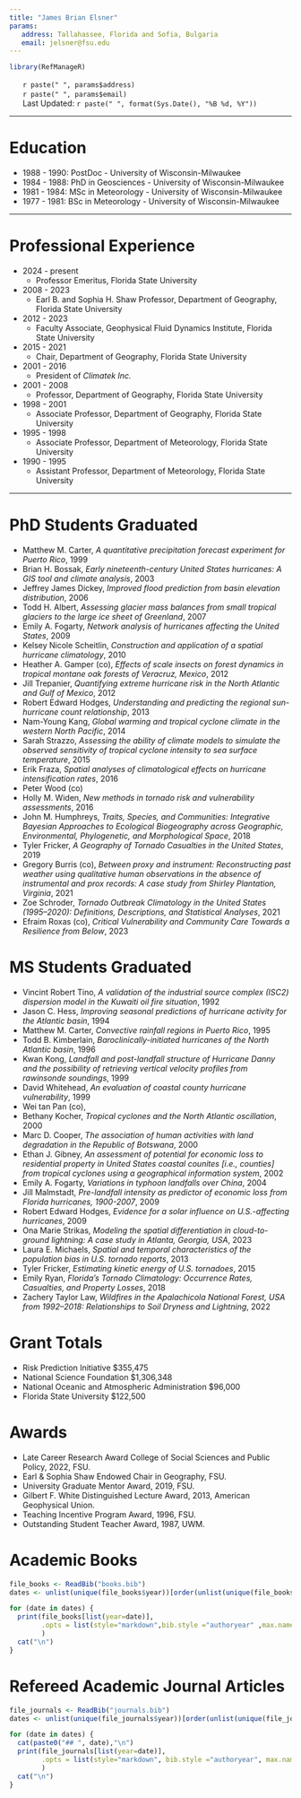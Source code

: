 ```yaml
---
title: "James Brian Elsner"
params:
   address: Tallahassee, Florida and Sofia, Bulgaria
   email: jelsner@fsu.edu
---
```


<!--html_preserve-->
<style type="text/css">
ul.CV {
list-style-type: none;
}
</style>
<!--/html_preserve-->

```r
library(RefManageR)
```

<ul class="CV">

<li><i class="fa fa-home" aria-hidden="true"></i> `r paste(" ", params$address)`</li>

<li><i class="fa fa-envelope-o" aria-hidden="true"></i> `r paste(" ", params$email)`</li>

<li><i class="fa fa-clock-o" aria-hidden="true"></i> Last Updated: `r paste(" ", format(Sys.Date(), "%B %d, %Y"))`</li>

</ul>

------------------------------------------------------------------------

# Education

-   1988 - 1990: PostDoc - University of Wisconsin-Milwaukee
-   1984 - 1988: PhD in Geosciences - University of Wisconsin-Milwaukee
-   1981 - 1984: MSc in Meteorology - University of Wisconsin-Milwaukee
-   1977 - 1981: BSc in Meteorology - University of Wisconsin-Milwaukee

------------------------------------------------------------------------

# Professional Experience

-   2024 - present
    -   Professor Emeritus, Florida State University
-   2008 - 2023
    -   Earl B. and Sophia H. Shaw Professor, Department of Geography, Florida State University
-   2012 - 2023
    -   Faculty Associate, Geophysical Fluid Dynamics Institute, Florida State University
-   2015 - 2021
    -   Chair, Department of Geography, Florida State University
-   2001 - 2016
    -   President of *Climatek Inc.*
-   2001 - 2008
    -   Professor, Department of Geography, Florida State University
-   1998 - 2001
    -   Associate Professor, Department of Geography, Florida State University
-   1995 - 1998
    -   Associate Professor, Department of Meteorology, Florida State University
-   1990 - 1995
    -   Assistant Professor, Department of Meteorology, Florida State University

------------------------------------------------------------------------

# PhD Students Graduated

-   Matthew M. Carter, *A quantitative precipitation forecast experiment for Puerto Rico*, 1999
-   Brian H. Bossak, *Early nineteenth-century United States hurricanes: A GIS tool and climate analysis*, 2003
-   Jeffrey James Dickey, *Improved flood prediction from basin elevation distribution*, 2006
-   Todd H. Albert, *Assessing glacier mass balances from small tropical glaciers to the large ice sheet of Greenland*, 2007
-   Emily A. Fogarty, *Network analysis of hurricanes affecting the United States*, 2009
-   Kelsey Nicole Scheitlin, *Construction and application of a spatial hurricane climatology*, 2010
-   Heather A. Gamper (co), *Effects of scale insects on forest dynamics in tropical montane oak forests of Veracruz, Mexico*, 2012
-   Jill Trepanier, *Quantifying extreme hurricane risk in the North Atlantic and Gulf of Mexico*, 2012
-   Robert Edward Hodges, *Understanding and predicting the regional sun-hurricane count relationship*, 2013
-   Nam-Young Kang, *Global warming and tropical cyclone climate in the western North Pacific*, 2014
-   Sarah Strazzo, *Assessing the ability of climate models to simulate the observed sensitivity of tropical cyclone intensity to sea surface temperature*, 2015
-   Erik Fraza, *Spatial analyses of climatological effects on hurricane intensification rates*, 2016
-   Peter Wood (co)
-   Holly M. Widen, *New methods in tornado risk and vulnerability assessments*, 2016
-   John M. Humphreys, *Traits, Species, and Communities: Integrative Bayesian Approaches to Ecological Biogeography across Geographic, Environmental, Phylogenetic, and Morphological Space*, 2018
-   Tyler Fricker, *A Geography of Tornado Casualties in the United States*, 2019
-   Gregory Burris (co), *Between proxy and instrument: Reconstructing past weather using qualitative human observations in the absence of instrumental and prox records: A case study from Shirley Plantation, Virginia*, 2021
-   Zoe Schroder, *Tornado Outbreak Climatology in the United States (1995–2020): Definitions, Descriptions, and Statistical Analyses*, 2021
-   Efraim Roxas (co), *Critical Vulnerability and Community Care Towards a Resilience from Below*, 2023

# MS Students Graduated

-   Vincint Robert Tino, *A validation of the industrial source complex (ISC2) dispersion model in the Kuwaiti oil fire situation*, 1992
-   Jason C. Hess, *Improving seasonal predictions of hurricane activity for the Atlantic basin*, 1994
-   Matthew M. Carter, *Convective rainfall regions in Puerto Rico*, 1995
-   Todd B. Kimberlain, *Baroclinically-initiated hurricanes of the North Atlantic basin*, 1996
-   Kwan Kong, *Landfall and post-landfall structure of Hurricane Danny and the possibility of retrieving vertical velocity profiles from rawinsonde soundings*, 1999
-   David Whitehead, *An evaluation of coastal county hurricane vulnerability*, 1999
-   Wei tan Pan (co),
-   Bethany Kocher, *Tropical cyclones and the North Atlantic oscillation*, 2000
-   Marc D. Cooper, *The association of human activities with land degradation in the Republic of Botswana*, 2000
-   Ethan J. Gibney, *An assessment of potential for economic loss to residential property in United States coastal counites [i.e., counties] from tropical cyclones using a geographical information system*, 2002
-   Emily A. Fogarty, *Variations in typhoon landfalls over China*, 2004
-   Jill Malmstadt, *Pre-landfall intensity as predictor of economic loss from Florida hurricanes, 1900-2007*, 2009
-   Robert Edward Hodges, *Evidence for a solar influence on U.S.-affecting hurricanes*, 2009
-   Ona Marie Strikas, *Modeling the spatial differentiation in cloud-to-ground lightning: A case study in Atlanta, Georgia, USA*, 2023
-   Laura E. Michaels, *Spatial and temporal characteristics of the population bias in U.S. tornado reports*, 2013
-   Tyler Fricker, *Estimating kinetic energy of U.S. tornadoes*, 2015
-   Emily Ryan, *Florida's Tornado Climatology: Occurrence Rates, Casualties, and Property Losses*, 2018
-   Zachery Taylor Law, *Wildfires in the Apalachicola National Forest, USA from 1992–2018: Relationships to Soil Dryness and Lightning*, 2022

# Grant Totals

-   Risk Prediction Initiative \$355,475
-   National Science Foundation \$1,306,348
-   National Oceanic and Atmospheric Administration \$96,000
-   Florida State University \$122,500

# Awards

-   Late Career Research Award College of Social Sciences and Public Policy, 2022, FSU.
-   Earl & Sophia Shaw Endowed Chair in Geography, FSU.
-   University Graduate Mentor Award, 2019, FSU.
-   Gilbert F. White Distinguished Lecture Award, 2013, American Geophysical Union.
-   Teaching Incentive Program Award, 1996, FSU.
-   Outstanding Student Teacher Award, 1987, UWM.

# Academic Books

```r
file_books <- ReadBib("books.bib")
dates <- unlist(unique(file_books$year))[order(unlist(unique(file_books$year)),decreasing = TRUE)]

for (date in dates) {
  print(file_books[list(year=date)],
        .opts = list(style="markdown",bib.style ="authoryear" ,max.names = 10, dashed=FALSE)
        )
  cat("\n")
}
```

# Refereed Academic Journal Articles

```r
file_journals <- ReadBib("journals.bib")
dates <- unlist(unique(file_journals$year))[order(unlist(unique(file_journals$year)), decreasing = TRUE)]

for (date in dates) {
  cat(paste0("## ", date),"\n")
  print(file_journals[list(year=date)],
        .opts = list(style="markdown", bib.style ="authoryear", max.names = 10, dashed=FALSE)
        )
  cat("\n")
}
```
